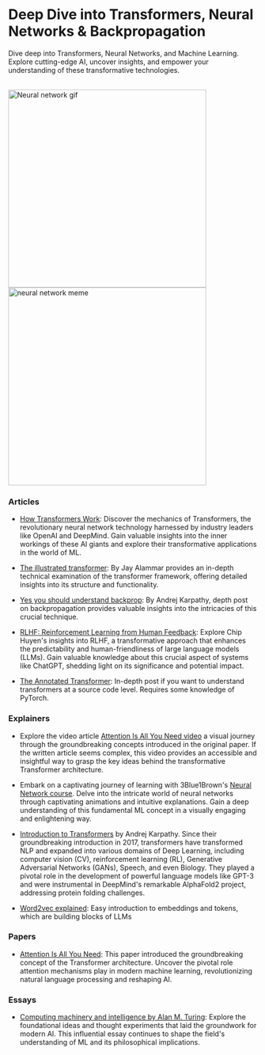 # Deep Dive into Transformers, Neural Networks & Backpropagation

Dive deep into Transformers, Neural Networks, and Machine Learning. Explore cutting-edge AI, uncover insights, and empower your understanding of these transformative technologies.

<br/>
<div style={{ display: "flex" }}>
  <img src="/static/img/memes/neural.png" alt="Neural network gif" width="400" />
  <img src="/static/img/memes/KrishnaMeme.png" alt="neural network meme" width="400" />
</div>

### Articles

- [How Transformers Work](https://towardsdatascience.com/transformers-141e32e69591): Discover the mechanics of Transformers, the revolutionary neural network technology harnessed by industry leaders like OpenAI and DeepMind. Gain valuable insights into the inner workings of these AI giants and explore their transformative applications in the world of ML.

- [The illustrated transformer](https://jalammar.github.io/illustrated-transformer/): By Jay Alammar provides an in-depth technical examination of the transformer framework, offering detailed insights into its structure and functionality.

- [Yes you should understand backprop](https://karpathy.medium.com/yes-you-should-understand-backprop-e2f06eab496b): By Andrej Karpathy, depth post on backpropagation provides valuable insights into the intricacies of this crucial technique.

- [RLHF: Reinforcement Learning from Human Feedback](https://huyenchip.com/2023/05/02/rlhf.html): Explore Chip Huyen's insights into RLHF, a transformative approach that enhances the predictability and human-friendliness of large language models (LLMs). Gain valuable knowledge about this crucial aspect of systems like ChatGPT, shedding light on its significance and potential impact.

- [The Annotated Transformer](http://nlp.seas.harvard.edu/annotated-transformer/): In-depth post if you want to understand transformers at a source code level. Requires some knowledge of PyTorch.

### Explainers

- Explore the video article [Attention Is All You Need video](https://www.youtube.com/watch?v=XowwKOAWYoQ) a visual journey through the groundbreaking concepts introduced in the original paper. If the written article seems complex, this video provides an accessible and insightful way to grasp the key ideas behind the transformative Transformer architecture.

- Embark on a captivating journey of learning with 3Blue1Brown's [Neural Network course](https://www.youtube.com/watch?v=aircAruvnKk&list=PLZHQObOWTQDNU6R1_67000Dx_ZCJB-3pi). Delve into the intricate world of neural networks through captivating animations and intuitive explanations. Gain a deep understanding of this fundamental ML concept in a visually engaging and enlightening way.

- [Introduction to Transformers](https://www.youtube.com/watch?v=XfpMkf4rD6E&t=2287s) by Andrej Karpathy. Since their groundbreaking introduction in 2017, transformers have transformed NLP and expanded into various domains of Deep Learning, including computer vision (CV), reinforcement learning (RL), Generative Adversarial Networks (GANs), Speech, and even Biology. They played a pivotal role in the development of powerful language models like GPT-3 and were instrumental in DeepMind's remarkable AlphaFold2 project, addressing protein folding challenges.

- [Word2vec explained](https://towardsdatascience.com/word2vec-explained-49c52b4ccb71): Easy introduction to embeddings and tokens, which are building blocks of LLMs

### Papers

- [Attention Is All You Need](https://proceedings.neurips.cc/paper_files/paper/2017/file/3f5ee243547dee91fbd053c1c4a845aa-Paper.pdf): This paper introduced the groundbreaking concept of the Transformer architecture. Uncover the pivotal role attention mechanisms play in modern machine learning, revolutionizing natural language processing and reshaping AI. 

### Essays
- [Computing machinery and intelligence by Alan M. Turing](https://redirect.cs.umbc.edu/courses/471/papers/turing.pdf): Explore the foundational ideas and thought experiments that laid the groundwork for modern AI. This influential essay continues to shape the field's understanding of ML and its philosophical implications.
